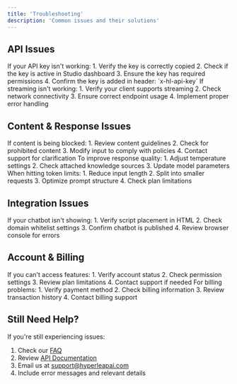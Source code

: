```yaml
---
title: 'Troubleshooting'
description: 'Common issues and their solutions'
---
```


## API Issues

<AccordionGroup>
  <Accordion title="API Key Not Working">
    If your API key isn't working:
    1. Verify the key is correctly copied
    2. Check if the key is active in Studio dashboard
    3. Ensure the key has required permissions
    4. Confirm the key is added in header: `x-hl-api-key`
  </Accordion>

  <Accordion title="Streaming Response Issues">
    If streaming isn't working:
    1. Verify your client supports streaming
    2. Check network connectivity
    3. Ensure correct endpoint usage
    4. Implement proper error handling
  </Accordion>
</AccordionGroup>

## Content & Response Issues

<AccordionGroup>
  <Accordion title="Content Moderation Blocks">
    If content is being blocked:
    1. Review content guidelines
    2. Check for prohibited content
    3. Modify input to comply with policies
    4. Contact support for clarification
  </Accordion>

  <Accordion title="Unexpected AI Responses">
    To improve response quality:
    1. Adjust temperature settings
    2. Check attached knowledge sources
    3. Update model parameters
  </Accordion>

  <Accordion title="Token Limit Errors">
    When hitting token limits:
    1. Reduce input length
    2. Split into smaller requests
    3. Optimize prompt structure
    4. Check plan limitations
  </Accordion>
</AccordionGroup>

## Integration Issues

<AccordionGroup>
  <Accordion title="Chatbot Not Appearing">
    If your chatbot isn't showing:
    1. Verify script placement in HTML
    2. Check domain whitelist settings
    3. Confirm chatbot is published
    4. Review browser console for errors
  </Accordion>

</AccordionGroup>

## Account & Billing

<AccordionGroup>
  <Accordion title="Access Denied">
    If you can't access features:
    1. Verify account status
    2. Check permission settings
    3. Review plan limitations
    4. Contact support if needed
  </Accordion>

  <Accordion title="Payment Issues">
    For billing problems:
    1. Verify payment method
    2. Check billing information
    3. Review transaction history
    4. Contact billing support
  </Accordion>
</AccordionGroup>

## Still Need Help?

If you're still experiencing issues:
1. Check our [FAQ](/guides/faq)
2. Review [API Documentation](/api-ref/introduction)
3. Email us at support@hyperleapai.com
4. Include error messages and relevant details